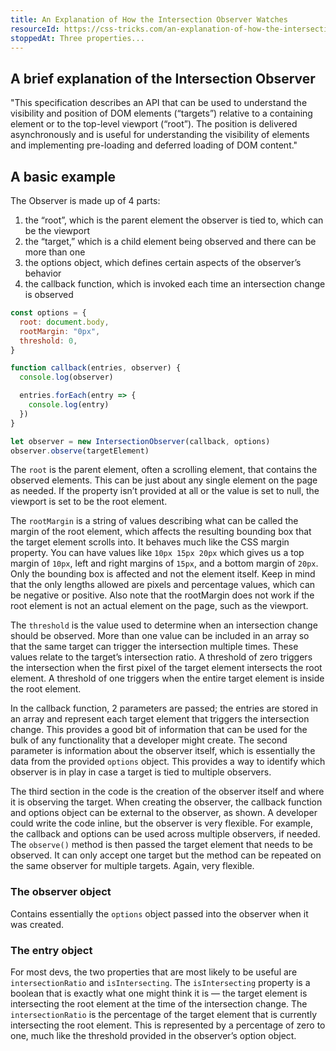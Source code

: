 ```yaml
---
title: An Explanation of How the Intersection Observer Watches
resourceId: https://css-tricks.com/an-explanation-of-how-the-intersection-observer-watches/
stoppedAt: Three properties...
---
```


## A brief explanation of the Intersection Observer

"This specification describes an API that can be used to understand the
visibility and position of DOM elements (“targets”) relative to a containing
element or to the top-level viewport (“root”). The position is delivered
asynchronously and is useful for understanding the visibility of elements and
implementing pre-loading and deferred loading of DOM content."

## A basic example

The Observer is made up of 4 parts:

1. the “root”, which is the parent element the observer is tied to, which can be
   the viewport
2. the “target,” which is a child element being observed and there can be more
   than one
3. the options object, which defines certain aspects of the observer’s behavior
4. the callback function, which is invoked each time an intersection change is
   observed

```js nu
const options = {
  root: document.body,
  rootMargin: "0px",
  threshold: 0,
}

function callback(entries, observer) {
  console.log(observer)

  entries.forEach(entry => {
    console.log(entry)
  })
}

let observer = new IntersectionObserver(callback, options)
observer.observe(targetElement)
```

The `root` is the parent element, often a scrolling element, that contains the
observed elements. This can be just about any single element on the page as
needed. If the property isn’t provided at all or the value is set to null, the
viewport is set to be the root element.

The `rootMargin` is a string of values describing what can be called the margin
of the root element, which affects the resulting bounding box that the target
element scrolls into. It behaves much like the CSS margin property. You can have
values like `10px 15px 20px` which gives us a top margin of `10px`, left and
right margins of `15px`, and a bottom margin of `20px`. Only the bounding box is
affected and not the element itself. Keep in mind that the only lengths allowed
are pixels and percentage values, which can be negative or positive. Also note
that the rootMargin does not work if the root element is not an actual element
on the page, such as the viewport.

The `threshold` is the value used to determine when an intersection change
should be observed. More than one value can be included in an array so that the
same target can trigger the intersection multiple times. These values relate to
the target’s intersection ratio. A threshold of zero triggers the intersection
when the first pixel of the target element intersects the root element. A
threshold of one triggers when the entire target element is inside the root
element.

In the callback function, 2 parameters are passed; the entries are stored in an
array and represent each target element that triggers the intersection change.
This provides a good bit of information that can be used for the bulk of any
functionality that a developer might create. The second parameter is information
about the observer itself, which is essentially the data from the provided
`options` object. This provides a way to identify which observer is in play in
case a target is tied to multiple observers.

The third section in the code is the creation of the observer itself and where
it is observing the target. When creating the observer, the callback function
and options object can be external to the observer, as shown. A developer could
write the code inline, but the observer is very flexible. For example, the
callback and options can be used across multiple observers, if needed. The
`observe()` method is then passed the target element that needs to be observed.
It can only accept one target but the method can be repeated on the same
observer for multiple targets. Again, very flexible.

### The observer object

Contains essentially the `options` object passed into the observer when it was
created.

### The entry object

For most devs, the two properties that are most likely to be useful are
`intersectionRatio` and `isIntersecting`. The `isIntersecting` property is a
boolean that is exactly what one might think it is — the target element is
intersecting the root element at the time of the intersection change. The
`intersectionRatio` is the percentage of the target element that is currently
intersecting the root element. This is represented by a percentage of zero to
one, much like the threshold provided in the observer’s option object.
